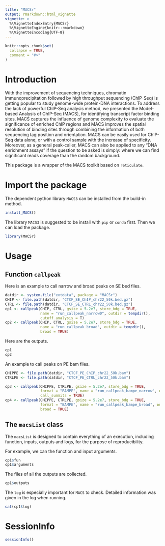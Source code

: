 ```yaml
---
title: "MACSr"
output: rmarkdown::html_vignette
vignette: >
  %\VignetteIndexEntry{MACSr}
  %\VignetteEngine{knitr::rmarkdown}
  %\VignetteEncoding{UTF-8}
---
```


```r
knitr::opts_chunk$set(
  collapse = TRUE,
  comment = "#>"
)
```

# Introduction

With the improvement of sequencing techniques, chromatin
immunoprecipitation followed by high throughput sequencing (ChIP-Seq)
is getting popular to study genome-wide protein-DNA interactions. To
address the lack of powerful ChIP-Seq analysis method, we presented
the Model-based Analysis of ChIP-Seq (MACS), for identifying
transcript factor binding sites. MACS captures the influence of genome
complexity to evaluate the significance of enriched ChIP regions and
MACS improves the spatial resolution of binding sites through
combining the information of both sequencing tag position and
orientation. MACS can be easily used for ChIP-Seq data alone, or with
a control sample with the increase of specificity. Moreover, as a
general peak-caller, MACS can also be applied to any “DNA enrichment
assays” if the question to be asked is simply: where we can find
significant reads coverage than the random background.

This package is a wrapper of the MACS toolkit based on `reticulate`.

# Import the package

The dependent python library `MACS3` can be installed from the
build-in method.

```r
install_MACS()
```

The library `MACS3` is suggested to be install with `pip` or `conda`
first. Then we can load the package.

```r
library(MACSr)
```

# Usage
## Function `callpeak`
Here is an example to call narrow and broad peaks on SE bed files.
```r
datdir <- system.file("extdata", package = "MACSr")
CHIP <- file.path(datdir, "CTCF_SE_ChIP_chr22_50k.bed.gz")
CTRL <- file.path(datdir, "CTCF_SE_CTRL_chr22_50k.bed.gz")
cp1 <- callpeak(CHIP, CTRL, gsize = 5.2e7, store_bdg = TRUE,
                name = "run_callpeak_narrow0", outdir = tempdir(),
                cutoff_analysis = T)
cp2 <- callpeak(CHIP, CTRL, gsize = 5.2e7, store_bdg = TRUE,
                name = "run_callpeak_broad", outdir = tempdir(),
                broad = TRUE)
```

Here are the outputs.
```r
cp1
cp2
```

An example to call peaks on PE bam files.
```r
CHIPPE <- file.path(datdir, "CTCF_PE_ChIP_chr22_50k.bam")
CTRLPE <- file.path(datdir, "CTCF_PE_CTRL_chr22_50k.bam")

cp3 <- callpeak(CHIPPE, CTRLPE, gsize = 5.2e7, store_bdg = TRUE,
                format = "BAMPE", name = "run_callpeak_bampe_narrow", outdir = tempdir(),
                call_summits = TRUE)
cp4 <- callpeak(CHIPPE, CTRLPE, gsize = 5.2e7, store_bdg = TRUE,
                format = "BAMPE", name = "run_callpeak_bampe_broad", outdir = tempdir(),
                broad = TRUE)
```


## The `macsList` class
The `macsList` is designed to contain everything of an execution, including function,
inputs, outputs and logs, for the purpose of reproducibility. 

For example, we can the function and input arguments.
```r
cp1$fun
cp1$arguments
```

The files of all the outputs are collected.
```r
cp1$outputs
```

The `log` is especially important for `MACS` to check. Detailed
information was given in the log when running.
```r
cat(cp1$log)
```

# SessionInfo
```r
sessionInfo()
```
